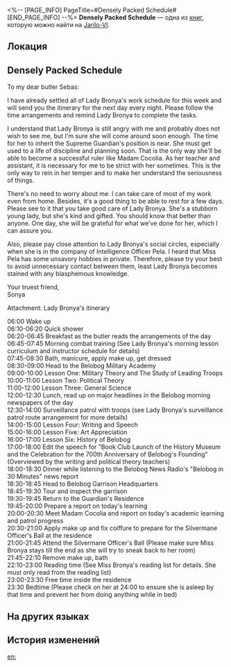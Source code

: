 <%-- [PAGE_INFO]
PageTitle=#Densely Packed Schedule#
[END_PAGE_INFO] --%>
{{Дополнить}}
{{Книга Инфобокс
|id           = 122
|partIds      = 190266
|Название     = 
|Изображение  = Предмет Записи.png
|Мир          = Jarilo-VI
|Томов        = 1
|Автор        = <!--нужно добавить-->
|Описание     = One look at this schedule and one will realize why Bronya is always sighing.
|Том1         = {{tx}}
|Источник1    = {{tx|Отсутствует источник}}
|Персонажи    = 
|Фракции      = 
}}
'''Densely Packed Schedule''' — одна из [[Книги|книг]], которую можно найти на [[Jarilo-VI]].

==Локация==
{{Отметка карты|<!--название карты-->|<!--id отметки-->}}

==Densely Packed Schedule==
To my dear butler Sebas:

I have already settled all of Lady Bronya's work schedule for this week and will send you the itinerary for the next day every night. Please follow the time arrangements and remind Lady Bronya to complete the tasks.

I understand that Lady Bronya is still angry with me and probably does not wish to see me, but I'm sure she will come around soon enough. The time for her to inherit the Supreme Guardian's position is near. She must get used to a life of discipline and planning soon. That is the only way she'll be able to become a successful ruler like Madam Cocolia. As her teacher and assistant, it is necessary for me to be strict with her sometimes. This is the only way to rein in her temper and to make her understand the seriousness of things.

There's no need to worry about me. I can take care of most of my work even from home. Besides, it's a good thing to be able to rest for a few days. Please see to it that you take good care of Lady Bronya. She's a stubborn young lady, but she's kind and gifted. You should know that better than anyone. One day, she will be grateful for what we've done for her, which I can assure you.

Also, please pay close attention to Lady Bronya's social circles, especially when she is in the company of Intelligence Officer Pela. I heard that Miss Pela has some unsavory hobbies in private. Therefore, please try your best to avoid unnecessary contact between them, least Lady Bronya becomes stained with any blasphemous knowledge.

Your truest friend,<br />
Sonya

Attachment: Lady Bronya's itinerary

06:00 Wake up<br />
06:10-06:20 Quick shower<br />
06:20-06:45 Breakfast as the butler reads the arrangements of the day<br />
06:45-07:45 Morning combat training (See Lady Bronya's morning lesson curriculum and instructor schedule for details)<br />
07:45-08:30 Bath, manicure, apply make up, get dressed<br />
08:30-09:00 Head to the Belobog Military Academy<br />
09:00-10:00 Lesson One: Military Theory and The Study of Leading Troops<br />
10:00-11:00 Lesson Two: Political Theory<br />
11:00-12:00 Lesson Three: General Science<br />
12:00-12:30 Lunch, read up on major headlines in the Belobog morning newspapers of the day<br />
12:30-14:00 Surveillance patrol with troops (see Lady Bronya's surveillance patrol route arrangement for more details)<br />
14:00-15:00 Lesson Four: Writing and Speech<br />
15:00-16:00 Lesson Five: Art Appreciation<br />
16:00-17:00 Lesson Six: History of Belobog<br />
17:00-18:00 Edit the speech for "Book Club Launch of the History Museum and the Celebration for the 700th Anniversary of Belobog's Founding" (Overviewed by the writing and political theory teachers)<br />
18:00-18:30 Dinner while listening to the Belobog News Radio's "Belobog in 30 Minutes" news report<br />
18:30-18:45 Head to Belobog Garrison Headquarters<br />
18:45-19:30 Tour and inspect the garrison<br />
19:30-19:45 Return to the Guardian's Residence<br />
19:45-20:00 Prepare a report on today's learning<br />
20:00-20:30 Meet Madam Cocolia and report on today's academic learning and patrol progress<br />
20:30-21:00 Apply make up and fix coiffure to prepare for the Silvermane Officer's Ball at the residence<br />
21:00-21:45 Attend the Silvermane Officer's Ball (Please make sure Miss Bronya stays till the end as she will try to sneak back to her room)<br />
21:45-22:10 Remove make up, bath<br />
22:10-23:00 Reading time (See Miss Bronya's reading list for details. She must only read from the reading list)<br />
23:00-23:30 Free time inside the residence<br />
23:30 Bedtime (Please check on her at 24:00 to ensure she is asleep by that time and prevent her from doing anything while in bed)

==На других языках==
{{На других языках
|en   = Densely Packed Schedule
|zhs  = 密密麻麻的日程
|zht  = 密密麻麻的行程表
|ja   = 細かく決まったスケジュール
|ko   = 빽빽한 스케줄
|es   = Horario sin un momento libre
|fr   = Emploi du temps bien rempli
|ru   = Плотный график
|th   = กำหนดการที่แน่นเอี๊ยด
|vi   = Nhật Trình Dày Đặc
|de   = Dicht gepackter Zeitplan
|id   = Jadwal yang Padat
|pt   = Cronograma Apertado
}}

==История изменений==
{{История изменений|3.5}}

[[en:]]